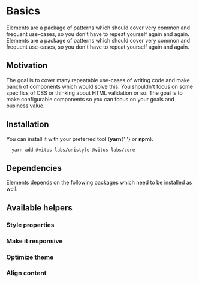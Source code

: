 # Basics

Elements are a package of patterns which should cover very common and
frequent use-cases, so you don&apos;t have to repeat yourself again and
again. Elements are a package of patterns which should cover very common
and frequent use-cases, so you don&apos;t have to repeat yourself again
and again.

## Motivation

The goal is to cover many repeatable use-cases of writing code and make
banch of components which would solve this. You shouldn&apos;t focus on
some specifics of CSS or thinking about HTML validation or so. The goal
is to make configurable components so you can focus on your goals and
business value.

## Installation

You can install it with your preferred tool (**yarn**{' '} or **npm**).

```shell
  yarn add @vitus-labs/unistyle @vitus-labs/core
```

## Dependencies

Elements depends on the following packages which need to be installed as
well.

## Available helpers

### Style properties

### Make it responsive

### Optimize theme

### Align content
